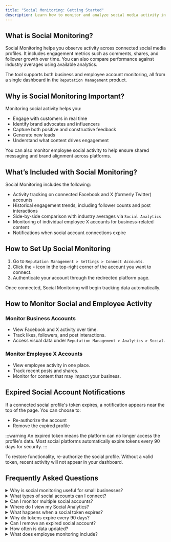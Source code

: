 ```yaml
---
title: "Social Monitoring: Getting Started"
description: Learn how to monitor and analyze social media activity in Reputation Management
---
```


## What is Social Monitoring?

Social Monitoring helps you observe activity across connected social media profiles. It includes engagement metrics such as comments, shares, and follower growth over time. You can also compare performance against industry averages using available analytics.

The tool supports both business and employee account monitoring, all from a single dashboard in the `Reputation Management` product.

## Why is Social Monitoring Important?

Monitoring social activity helps you:

- Engage with customers in real time
- Identify brand advocates and influencers
- Capture both positive and constructive feedback
- Generate new leads
- Understand what content drives engagement

You can also monitor employee social activity to help ensure shared messaging and brand alignment across platforms.

## What’s Included with Social Monitoring?

Social Monitoring includes the following:

- Activity tracking on connected Facebook and X (formerly Twitter) accounts
- Historical engagement trends, including follower counts and post interactions
- Side-by-side comparison with industry averages via `Social Analytics`
- Monitoring of individual employee X accounts for business-related content
- Notifications when social account connections expire

## How to Set Up Social Monitoring

1. Go to `Reputation Management > Settings > Connect Accounts`.
2. Click the `+` icon in the top-right corner of the account you want to connect.
3. Authenticate your account through the redirected platform page.

Once connected, Social Monitoring will begin tracking data automatically.

## How to Monitor Social and Employee Activity

### Monitor Business Accounts

- View Facebook and X activity over time.
- Track likes, followers, and post interactions.
- Access visual data under `Reputation Management > Analytics > Social`.

### Monitor Employee X Accounts

- View employee activity in one place.
- Track recent posts and shares.
- Monitor for content that may impact your business.

## Expired Social Account Notifications

If a connected social profile's token expires, a notification appears near the top of the page. You can choose to:

- Re-authorize the account
- Remove the expired profile

:::warning
An expired token means the platform can no longer access the profile's data. Most social platforms automatically expire tokens every 90 days for security.
:::

To restore functionality, re-authorize the social profile. Without a valid token, recent activity will not appear in your dashboard.

## Frequently Asked Questions

<details>
<summary>Why is social monitoring useful for small businesses?</summary>

It helps you engage with your audience, track performance, and respond to feedback in real time.
</details>

<details>
<summary>What types of social accounts can I connect?</summary>

You can connect Facebook and X (formerly Twitter) accounts for both business and employee monitoring.
</details>

<details>
<summary>Can I monitor multiple social accounts?</summary>

Yes. You can connect and monitor multiple profiles within the same dashboard.
</details>

<details>
<summary>Where do I view my Social Analytics?</summary>

Go to `Reputation Management > Analytics > Social` to access your social analytics.
</details>

<details>
<summary>What happens when a social token expires?</summary>

You'll see a notification. To restore monitoring, re-authorize the social account.
</details>

<details>
<summary>Why do tokens expire every 90 days?</summary>

This is a security measure implemented by most social platforms.
</details>

<details>
<summary>Can I remove an expired social account?</summary>

Yes. You can remove any connected account if it is no longer needed.
</details>

<details>
<summary>How often is data updated?</summary>

Data updates automatically once the account is connected and authorized.
</details>

<details>
<summary>What does employee monitoring include?</summary>

It includes viewing recent X activity for connected employee accounts to help track messaging.
</details>
